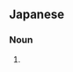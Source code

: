 ==Japanese==
{{ja-kanjitab|yomi=k|ひ|く|o2=い|とり|k3=どり|r=y|sort=ひくいどり}}

===Noun===
{{ja-noun|ひくいどり|ヒクイドリ}}

# {{alternative spelling of|火食い鳥|lang=ja}}